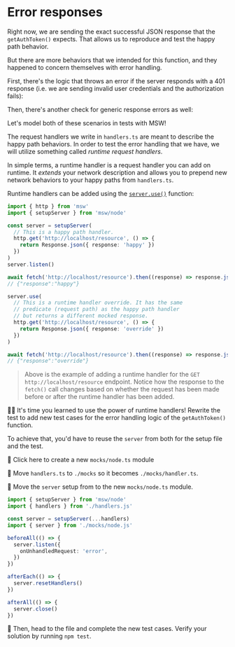 # Error responses

Right now, we are sending the exact successful JSON response that the `getAuthToken()` expects. That allows us to reproduce and test the happy path behavior.

But there are more behaviors that we intended for this function, and they happened to concern themselves with error handling.

First, there's the logic that throws an error if the server responds with a 401 response (i.e. we are sending invalid user credentials and the authorization fails):

<CodeFile file="get-auth-token.ts" range="16-18" />

Then, there's another check for generic response errors as well:

<CodeFile file="get-auth-token.ts" range="20-22" />

Let's model both of these scenarios in tests with MSW!

The request handlers we write in `handlers.ts` are meant to describe the happy path behaviors. In order to test the error handling that we have, we will utilize something called _runtime request handlers_.

In simple terms, a runtime handler is a request handler you can add on runtime. It _extends_ your network description and allows you to prepend new network behaviors to your happy paths from `handlers.ts`.

Runtime handlers can be added using the [`server.use()`](https://mswjs.io/docs/api/setup-server/use) function:

```ts highlight=15-22
import { http } from 'msw'
import { setupServer } from 'msw/node'

const server = setupServer(
  // This is a happy path handler.
  http.get('http://localhost/resource', () => {
    return Response.json({ response: 'happy' })
  })
)
server.listen()

await fetch('http://localhost/resource').then((response) => response.json())
// {"response":"happy"}

server.use(
  // This is a runtime handler override. It has the same
  // predicate (request path) as the happy path handler
  // but returns a different mocked response.
  http.get('http://localhost/resource', () => {
    return Response.json({ response: 'override' })
  })
)

await fetch('http://localhost/resource').then((response) => response.json())
// {"response":"override"}
```

> Above is the example of adding a runtime handler for the `GET http://localhost/resource` endpoint. Notice how the response to the `fetch()` call changes based on whether the request has been made before or after the runtime handler has been added.

👨‍💼 It's time you learned to use the power of runtime handlers! Rewrite the <InlineFile file="get-auth-token.test.ts" /> test to add new test cases for the error handling logic of the `getAuthToken()` function.

To achieve that, you'd have to reuse the `server` from <InlineFile file="vitest.setup.ts" /> both for the setup file and the test.

:koala: <InlineFile file="./mocks/node.ts">Click here to create a new `mocks/node.ts` module</InlineFile>

:koala: Move `handlers.ts` to `./mocks` so it becomes `./mocks/handler.ts`.

:koala: Move the `server` setup from <InlineFile file="vitest.setup.ts" /> to the new `mocks/node.ts` module.

```ts filename=vitest.setup.ts remove=1-4 add=5
import { setupServer } from 'msw/node'
import { handlers } from './handlers.js'

const server = setupServer(...handlers)
import { server } from './mocks/node.js'

beforeAll(() => {
  server.listen({
    onUnhandledRequest: 'error',
  })
})

afterEach(() => {
  server.resetHandlers()
})

afterAll(() => {
  server.close()
})
```

:koala: Then, head to the <InlineFile file="get-auth-token.test.ts" /> file and complete the new test cases. Verify your solution by running `npm test`.
